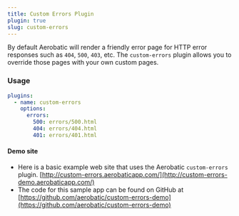 ```yaml
---
title: Custom Errors Plugin
plugin: true
slug: custom-errors
---
```


By default Aerobatic will render a friendly error page for HTTP error responses such as `404`, `500`, `403`, etc. The `custom-errors` plugin allows you to override those pages with your own custom pages.

### Usage

```yaml
plugins:
  - name: custom-errors
    options:
      errors:
        500: errors/500.html
        404: errors/404.html
        401: errors/401.html
```

#### Demo site

- Here is a basic example web site that uses the Aerobatic `custom-errors` plugin. [http://custom-errors.aerobaticapp.com/](http://custom-errors-demo.aerobaticapp.com/)
- The code for this sample app can be found on GitHub at [https://github.com/aerobatic/custom-errors-demo](https://github.com/aerobatic/custom-errors-demo)
